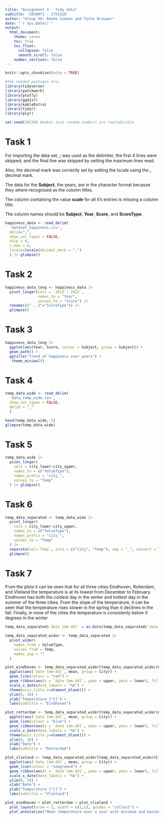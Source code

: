 ```yaml
---
title: "Assignment 4 - Tidy data"
subtitle: '2030071 - 1753320'
author: "Group 50: Romée Simons and Tycho Brouwer"
date: "`r Sys.Date()`"
output:
  html_document:
    theme: cosmo
    toc: true
    toc_float:
      collapsed: false
      smooth_scroll: false
    number_sections: false
---
```


```r
knitr::opts_chunk$set(echo = TRUE)

#the needed packages are: 
library(tidyverse)
library(patchwork)
library(plotly)
library(ggdist)
library(kableExtra)
library(tidyr)
library(plyr)

set.seed(30250) #makes sure random numbers are reproducible

```

# Task 1

For importing the data set, **;** was used as the delimiter, the first 4 lines were skipped, and the final line was skipped by setting the maximum lines read.

Also, the decimal mark was correctly set by setting the locale using the **,** decimal mark.

The data for the **Subject**, the years, are in the character format because they where recognized as the column titles.

The column containing the value **scale** for all it's entries is missing a column title.

The column names should be **Subject**, **Year**, **Score**, and **ScoreType**.

```r
happiness_data <- read_delim(
  'dataset_happiness.csv',
  delim=";",
  show_col_types = FALSE,
  skip = 4,
  n_max = 6,
  locale=locale(decimal_mark = ",")
  ) |> glimpse()
```

# Task 2

```r

happiness_data_long <- happiness_data |>
  pivot_longer(cols = `2013`:`2022`,
               names_to = "Year",
               values_to = "Score") |>
  rename(c("...2"="ScoreType")) |>
  glimpse()
```

# Task 3

```r
happiness_data_long |>
  ggplot(aes(Year, Score, colour = Subject, group = Subject)) +
  geom_path() +
  ggtitle("Trend of happiness over years") +
   theme_minimal()
```

# Task 4

```r
temp_data_wide <- read_delim(
  'data_temp_wide.csv',
  show_col_types = FALSE,
  delim = ","
  )

head(temp_data_wide, 5)
glimpse(temp_data_wide)
```

# Task 5

```r
temp_data_wide |>
  pivot_longer(
    cols = city_lower:city_upper,
    names_to = c("ValueType"),
    names_prefix = "city_",
    values_to = "Temp"
  ) |> glimpse()
```

# Task 6

```r
temp_data_separated <- temp_data_wide |>
  pivot_longer(
    cols = city_lower:city_upper,
    names_to = c("ValueType"),
    names_prefix = "city_",
    values_to = "Temp"
  ) |>
  separate(col=`Temp`, into = c("City", "Temp"), sep = "_", convert = TRUE) |>
  glimpse()
```

# Task 7

From the plots it can be seen that for all three cities Eindhoven, Rotterdam, and Vlieland the temperature is at its lowest from December to February. Eindhoven has both the coldest day in the winter and hottest day in the summer of the three cities. From the slope of the temperature, it can be seen that the temperature rises slower in the spring than it declines in the fall. Finally, in none of the cities the temperature is consistenly below 0 degrees in the winter.

```r
temp_data_separated$`date [mm-dd]` = as.Date(temp_data_separated$`date [mm-dd]`, "%m-%d")

temp_data_separated_wider <- temp_data_separated |>
  pivot_wider(
    names_from = ValueType,
    values_from = Temp,
    names_sep = ""
  )

plot_eindhoven <- temp_data_separated_wider[temp_data_separated_wider$City == "Eindhoven",] |>
  ggplot(aes(`date [mm-dd]`, mean, group = City)) +
  geom_line(colour = "red") +
  geom_ribbon(aes(x = `date [mm-dd]`, ymax = upper, ymin = lower), fill = "salmon", alpha = 0.4, colour = NA) +
  scale_x_date(date_labels = "%b") +
  theme(axis.title.x=element_blank()) +
  ylim(0, 30) +
  ylab("Temperature [°C]") +
  labs(subtitle = "Eindhoven")

plot_rotterdam <- temp_data_separated_wider[temp_data_separated_wider$City == "Rotterdam",] |>
  ggplot(aes(`date [mm-dd]`, mean, group = City)) +
  geom_line(colour = "blue") +
  geom_ribbon(aes(x = `date [mm-dd]`, ymax = upper, ymin = lower), fill = "deepskyblue", alpha = 0.4, colour = NA) +
  scale_x_date(date_labels = "%b") +
  theme(axis.title.y=element_blank()) +
  ylim(0, 30) +
  xlab("Date") +
  labs(subtitle = "Rotterdam")

plot_vlieland <- temp_data_separated_wider[temp_data_separated_wider$City == "Vlieland",] |>
  ggplot(aes(`date [mm-dd]`, mean, group = City)) +
  geom_line(colour = "seagreen4") +
  geom_ribbon(aes(x = `date [mm-dd]`, ymax = upper, ymin = lower), fill = "seagreen3", alpha = 0.4, colour = NA) +
  scale_x_date(date_labels = "%b") +
  ylim(0, 30) +
  xlab("Date") +
  ylab("Temperature [°C]") +
  labs(subtitle = "Vlieland")

plot_eindhoven + plot_rotterdam + plot_vlieland +
  plot_layout(nrow = 2, width = c(1,1), guides = "collect") +
  plot_annotation("Mean temperature over a year with minimum and maximum\nin Eindhoven, Rotterdam, and Vlieland.")
```








